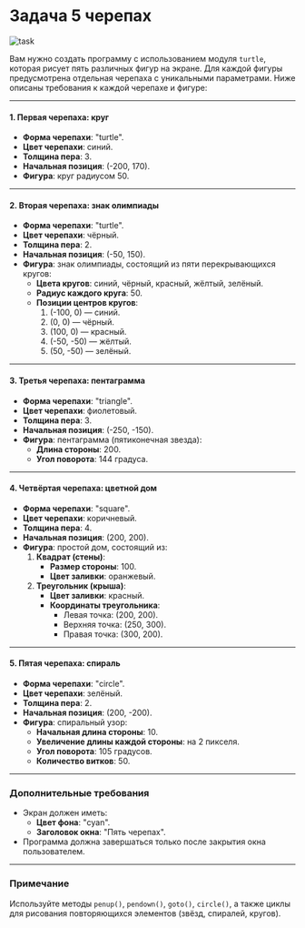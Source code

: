 # Задача 5 черепах

![task](https://github.com/Codynodycom/library-py-easy/blob/main/python-theory/17-graphic/images/task.png)

Вам нужно создать программу с использованием модуля `turtle`, которая рисует пять различных фигур на экране. Для каждой фигуры предусмотрена отдельная черепаха с уникальными параметрами. Ниже описаны требования к каждой черепахе и фигуре:

---

#### 1. **Первая черепаха: круг**
- **Форма черепахи**: "turtle".
- **Цвет черепахи**: синий.
- **Толщина пера**: 3.
- **Начальная позиция**: (-200, 170).
- **Фигура**: круг радиусом 50.

---

#### 2. **Вторая черепаха: знак олимпиады**
- **Форма черепахи**: "turtle".
- **Цвет черепахи**: чёрный.
- **Толщина пера**: 2.
- **Начальная позиция**: (-50, 150).
- **Фигура**: знак олимпиады, состоящий из пяти перекрывающихся кругов:
  - **Цвета кругов**: синий, чёрный, красный, жёлтый, зелёный.
  - **Радиус каждого круга**: 50.
  - **Позиции центров кругов**:
    1. (-100, 0) — синий.
    2. (0, 0) — чёрный.
    3. (100, 0) — красный.
    4. (-50, -50) — жёлтый.
    5. (50, -50) — зелёный.

---

#### 3. **Третья черепаха: пентаграмма**
- **Форма черепахи**: "triangle".
- **Цвет черепахи**: фиолетовый.
- **Толщина пера**: 3.
- **Начальная позиция**: (-250, -150).
- **Фигура**: пентаграмма (пятиконечная звезда):
  - **Длина стороны**: 200.
  - **Угол поворота**: 144 градуса.

---

#### 4. **Четвёртая черепаха: цветной дом**
- **Форма черепахи**: "square".
- **Цвет черепахи**: коричневый.
- **Толщина пера**: 4.
- **Начальная позиция**: (200, 200).
- **Фигура**: простой дом, состоящий из:
  1. **Квадрат (стены)**:
     - **Размер стороны**: 100.
     - **Цвет заливки**: оранжевый.
  2. **Треугольник (крыша)**:
     - **Цвет заливки**: красный.
     - **Координаты треугольника**:
       - Левая точка: (200, 200).
       - Верхняя точка: (250, 300).
       - Правая точка: (300, 200).

---

#### 5. **Пятая черепаха: спираль**
- **Форма черепахи**: "circle".
- **Цвет черепахи**: зелёный.
- **Толщина пера**: 2.
- **Начальная позиция**: (200, -200).
- **Фигура**: спиральный узор:
  - **Начальная длина стороны**: 10.
  - **Увеличение длины каждой стороны**: на 2 пикселя.
  - **Угол поворота**: 105 градусов.
  - **Количество витков**: 50.

---

### Дополнительные требования
- Экран должен иметь:
  - **Цвет фона**: "cyan".
  - **Заголовок окна**: "Пять черепах".
- Программа должна завершаться только после закрытия окна пользователем.

---

### Примечание
Используйте методы `penup()`, `pendown()`, `goto()`, `circle()`, а также циклы для рисования повторяющихся элементов (звёзд, спиралей, кругов).